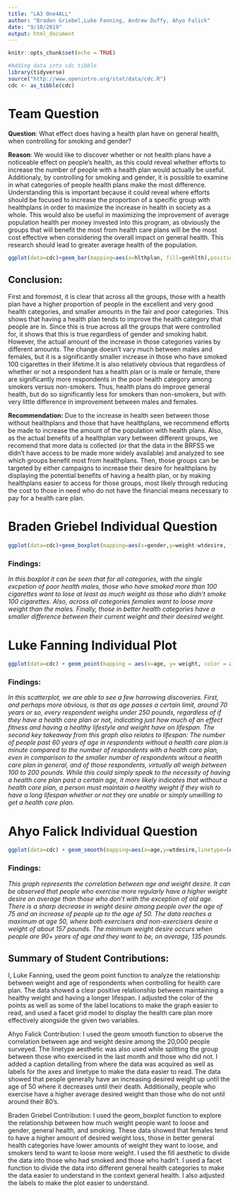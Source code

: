 ---
title: "LA3 One4ALL"
author: "Braden Griebel,Luke Fanning, Andrew Duffy, Ahyo Falick"
date: "9/10/2019"
output: html_document
---

```{r setup, include=FALSE}
knitr::opts_chunk$set(echo = TRUE)
```

```{r}
#Adding data into cdc tibble
library(tidyverse)
source("http://www.openintro.org/stat/data/cdc.R")
cdc <- as_tibble(cdc)
```


# Team Question

**Question**: What effect does having a health plan have on general health, when controlling for smoking and gender?

**Reason**: We would like to discover whether or not health plans have a noticeable effect on people's health, as this could reveal whether efforts to increase the number of people with a health plan would actually be useful. Additionaly, by controlling for smoking and gender, it is possible to examine in what categories of people health plans make the most difference. Understanding this is important because it could reveal where efforts should be focused to increase the proportion of a specific group with healthplans in order to maximize the increase in health in society as a whole. This would also be useful in maximizing the improvement of average population health per money invested into this program, as obviously the groups that will benefit the most from health care plans will be the most cost effective when considering the overall impact on general health. This research should lead to greater average health of the population.  

```{r}
ggplot(data=cdc)+geom_bar(mapping=aes(x=hlthplan, fill=genhlth),position='fill')+facet_grid(gender~smoke100, labeller = label_both)+labs(x='Health Plan',y="Proportion",title="Health and Health Plans")
```

## Conclusion:
First and foremost, it is clear that across all the groups, those with a health plan have a higher proportion of people in the excellent and very good health categories, and smaller amounts in the fair and poor categories. This shows that having a health plan tends to improve the health category that people are in. Since this is true across all the groups that were controlled for, it shows that this is true regardless of gender and smoking habit. However, the actual amount of the increase in those categories varies by different amounts. The change doesn't vary much between males and females, but it is a significantly smaller increase in those who have smoked 100 cigarettes in their lifetime.It is also relatively obvious that regardless of whether or not a respondent has a health plan or is male or female, there are significantly more respondents in the poor health category among smokers versus non-smokers. Thus, health plans do improve general health, but do so significantly less for smokers than non-smokers, but with very little difference in improvement between males and females. 

**Recommendation:** Due to the increase in health seen between those without healthplans and those that have healthplans, we recommend efforts be made to increase the amount of the population with health plans. Also, as the actual benefits of a healthplan vary between different groups, we recomend that more data is collected (or that the data in the BRFSS we didn't have access to be made more widely available) and analyzed to see which groups benefit most from healthplans. Then, those groups can be targeted by either campaigns to increase their desire for healthplans by displaying the potential benefits of having a health plan, or by making healthplans easier to access for those groups, most likely through reducing the cost to those in need who do not have the financial means necessary to pay for a health care plan.

# Braden Griebel Individual Question

```{r}
ggplot(data=cdc)+geom_boxplot(mapping=aes(x=gender,y=weight-wtdesire, fill=(smoke100==1)),position="dodge",alpha="0.7")+coord_cartesian(ylim=c(-10,50))+labs(x="Gender",y="Weight loss Desire", fill="Smoked 100 Cigarettes",title="Gender, Health and Weight loss Desire")+facet_wrap(~genhlth,nrow=2)
```


### Findings:
*In this boxplot it can be seen that for all categories, with the single excpetion of poor health males, those who have smoked more than 100 cigarettes want to lose at least as much weight as those who didn't smoke 100 cigarettes. Also, across all categories females want to loose more weight than the males. Finally, those in better health categories have a smaller difference between their current weight and their deesired weight.*

# Luke Fanning Individual Plot

```{r}
ggplot(data=cdc) + geom_point(mapping = aes(x=age, y= weight, color = age), position = "jitter") + facet_grid(hlthplan ~ ., labeller = "label_both") + theme(legend.position= "bottom") + labs(x="Age", y = "Weight", color = "", title = "Weight vs. Age, controlling for Health Care Plan")
```

### Findings:
*In this scatterplot, we are able to see a few harrowing discoveries. First, and perhaps more obvious, is that as age passes a certain limit, around 70 years or so, every respondent weighs under 250 pounds, regardless of if they have a health care plan or not, indicating just how much of an effect fitness and having a healthy lifestyle and weight have on lifespan. The second key takeaway from this graph also relates to lifespan: The number of people past 60 years of age in respondents without a health care plan is minute compared to the number of respondents with a health care plan, even in comparison to the smaller number of respondents witout a health care plan in general, and of those respondents, virtually all weigh between 100 to 200 pounds. While this could simply speak to the necessity of having a health care plan past a certain age, it more likely indicates that without a health care plan, a person must maintain a healthy weight if they wish to have a long lifespan whether or not they are unable or simply unwilling to get a health care plan.*


# Ahyo Falick Individual Question

```{r}
ggplot(data=cdc) + geom_smooth(mapping=aes(x=age,y=wtdesire,linetype=(exerany==1))) + labs(title = "Age vs. Weight Desire", caption = "Data source: The Behavioral Risk Factor Surveillance System (from a survey of 20,000 people)", linetype="Exercise", x="Age", y="Weight Desire")
```

### Findings:
*This graph represents the correlation between age and weight desire. It can be observed that people who exercise more regularly have a higher weight desire on average than those who don't with the exception of old age. There is a sharp decrease in weight desire among people over the age of 75 and an increase of people up to the age of 50. The data reaches a maximum at age 50, where both exercisers and non-exercisers desire a weight of about 157 pounds. The minimum weight desire occurs when people are 90+ years of age and they want to be, on average, 135 pounds.*



## Summary of Student Contributions:
I, Luke Fanning, used the geom point function to analyze the relationship between weight and age of respondents when controlling for health care plan. The data showed a clear positive relationship between maintaining a healthy weight and having a longer lifespan. I adjusted the color of the points as well as some of the label locations to make the graph easier to read, and used a facet grid model to display the health care plan more effectively alongside the given two variables. 

Ahyo Falick Contribution:
I used the geom smooth function to observe the correlation between age and weight desire among the 20,000 people surveyed. The linetype aesthetic was also used while splitting the group between those who exercised in the last month and those who did not. I added a caption detailing from where the data was acquired as well as labels for the axes and linetype to make the data easier to read. The data showed that people generally have an increasing desired weight up until the age of 50 where it decreases until their death. Additionally, people who exercise have a higher average desired weight than those who do not until around their 80's.

Braden Griebel Contribution: I used the geom_boxplot function to explore the relationship between how much weight people want to loose and gender, general health, and smoking. These data showed that females tend to have a higher amount of desired weight loss, those in better general health categories have lower amounts of weight they want to loose, and smokers tend to want to loose more weight. I used the fill aesthetic to divide the data into those who had smoked and those who hadn't. I used a facet function to divide the data into different general health categories to make the data easier to understand in the context general health. I also adjusted the labels to make the plot easier to understand. 
